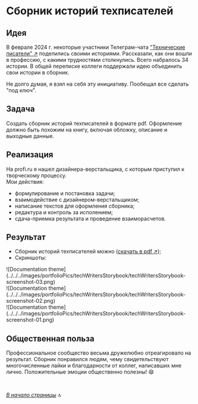 <a name="top-of-page"></a>

# Сборник историй техписателей

## Идея

В феврале 2024 г. некоторые участники Телеграм-чата ["Технические писатели" ↗](https://t.me/technicalwriters) поделились своими историями. Рассказали, как они вошли в профессию, с какими трудностями столкнулись. Всего набралось 34 истории. В общей переписке коллеги поддержали идею объединить свои истории в сборник.

Не долго думая, я взял на себя эту инициативу. Пообещал все сделать "под ключ".

## Задача

Создать сборник историй техписателей в формате pdf. Оформление должно быть похожим на книгу, включая обложку, описание и выходные данные. 

## Реализация

На profi.ru я нашел дизайнера-верстальщика, с которым приступил к творческому процессу.  
Мои действия:

- формулирование и постановка задачи;
- взаимодействие с дизайнером-верстальщиком;
- написание текстов для оформления сборника;
- редактура и контроль за исполением;
- сдача-приемка результата и проведение взаиморасчетов.

## Результат

- Сборник историй техписателей можно ([скачать в pdf ↗](https://drive.google.com/file/d/1GzAso9jzsB1LJcJe6JAudysKtQkNdEOg/view?usp=share_link));
- Скриншоты:

<div style={{display: "flex", justifyContent: "space-between", gap: "5px", margin: "20px auto"}}>
	<div style={{border: "1px solid grey", borderRadius: "10px", overflow: "hidden"}}>![Documentation theme](../../../images/portfolioPics/techWritersStorybook/techWritersStorybook-screenshot-03.png)</div>
	<div style={{border: "1px solid grey", borderRadius: "10px", overflow: "hidden"}}>![Documentation theme](../../../images/portfolioPics/techWritersStorybook/techWritersStorybook-screenshot-02.png)</div>
	<div style={{border: "1px solid grey", borderRadius: "10px", overflow: "hidden"}}>![Documentation theme](../../../images/portfolioPics/techWritersStorybook/techWritersStorybook-screenshot-01.png)</div>
</div>

## Общественная польза

Профессиональное сообщество весьма дружелюбно отреагировало на результат. Сборник понравился людям, чему свидетельствуют многочисленные лайки и благодарности от коллег, написавших мне лично. Положительные эмоции общественно полезны! 😄

<br />

*[В начало страницы](#top-of-page)* 🔝